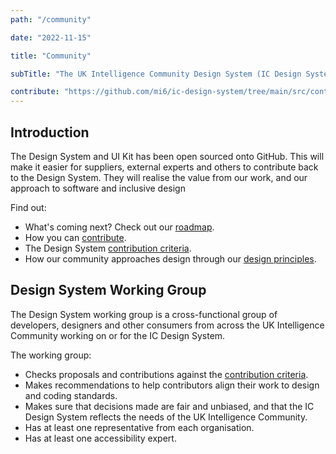 ```yaml
---
path: "/community"

date: "2022-11-15"

title: "Community"

subTitle: "The UK Intelligence Community Design System (IC Design System) is a community effort endorsed across the UK Intelligence Community."

contribute: "https://github.com/mi6/ic-design-system/tree/main/src/content/structured/community/index.mdx"
---
```


## Introduction

The Design System and UI Kit has been open sourced onto GitHub. This will make it easier for suppliers, external experts and others to contribute back to the Design System. They will realise the value from our work, and our approach to software and inclusive design

Find out:

- What's coming next? Check out our [ roadmap](/community/roadmap).
- How you can [contribute](/community/contribute).
- The Design System [contribution criteria](/community/contribute-criteria).
- How our community approaches design through our [design principles](/get-started/design-principles).

## Design System Working Group

The Design System working group is a cross-functional group of developers, designers and other consumers from across the UK Intelligence Community working on or for the IC Design System.

The working group:

- Checks proposals and contributions against the [contribution criteria](/community/contribute-criteria).
- Makes recommendations to help contributors align their work to design and coding standards.
- Makes sure that decisions made are fair and unbiased, and that the IC Design System reflects the needs of the UK Intelligence Community.
- Has at least one representative from each organisation.
- Has at least one accessibility expert.
